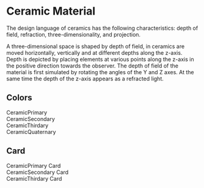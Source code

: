 
<Meta title="Docs/Ceramic Material" />

# Ceramic Material

The design language of ceramics has the following characteristics: depth of field, refraction,
three-dimensionality, and projection.

A three-dimensional space is shaped by depth of field, in ceramics are moved horizontally, vertically and
at different depths along the z-axis. Depth is depicted by placing elements at various points along the
z-axis in the positive direction towards the observer. The depth of field of the material is first simulated
by rotating the angles of the Y and Z axes. At the same time the depth of the z-axis appears as a refracted light.


## Colors

<DemoGrid>
  <div className={css({
    background: theme.colors.ceramicPrimary,
    border: `1px solid ${theme.colors.grey4_40p}`
  })()}>
    CeramicPrimary
  </div>
  <div className={css({
    background: theme.colors.ceramicSecondary,
    border: `1px solid ${theme.colors.grey4_40p}`
  })()}>
    CeramicSecondary
  </div>
  <div className={css({
    background: theme.colors.ceramicThirdary,
    border: `1px solid ${theme.colors.grey4_40p}`
  })()}>
    CeramicThirdary
  </div>
  <div className={css({
    background: theme.colors.ceramicQuaternary,
    border: `1px solid ${theme.colors.grey4_40p}`
  })()}>
    CeramicQuaternary
    </div>
</DemoGrid>





## Card


<DemoGrid>
  <div className={css({
    include: ['ceramicPrimary']
  })()}>
    CeramicPrimary Card
  </div>
  <div className={css({
    include: ['ceramicSecondary']
  })()}>
    CeramicSecondary Card
  </div>
  <div className={css({
    include: ['ceramicThirdary']
  })()}>
    CeramicThirdary Card
  </div>
</DemoGrid>

<Figma url="https://www.figma.com/file/iESKwh7T5e40p9drS2MZRZ/Base-Styles?node-id=14505%3A1957" />


